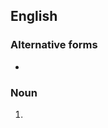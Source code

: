 {{also|nay-sayers}}

==English==

===Alternative forms===
* {{l|en|nay-sayers}}

===Noun===
{{head|en|noun form}}

# {{plural of|en|naysayer}}